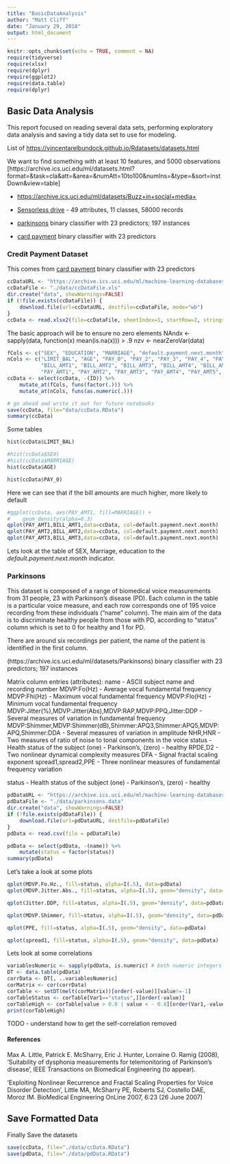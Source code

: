 ```yaml
---
title: "BasicDataAnalysis"
author: "Matt Cliff"
date: "January 29, 2018"
output: html_document
---
```


```r
knitr::opts_chunk$set(echo = TRUE, comment = NA)
require(tidyverse)
require(xlsx)
require(dplyr)
require(ggplot2)
require(data.table)
require(dplyr)
```

## Basic Data Analysis

This report focused on reading several data sets, performing exploratory data analysis and saving a tidy data set to use for modeling.

List of [https://vincentarelbundock.github.io/Rdatasets/datasets.html](Data Sources)

We want to find something with at least 10 features, and 5000 observations
[https://archive.ics.uci.edu/ml/datasets.html?format=&task=cla&att=&area=&numAtt=10to100&numIns=&type=&sort=instDown&view=table]

* [https://archive.ics.uci.edu/ml/datasets/Buzz+in+social+media+](Buzz in Social Media)

* [Sensorless drive](https://archive.ics.uci.edu/ml/datasets/Dataset+for+Sensorless+Drive+Diagnosis) - 49 attributes, 11 classes, 58000 records 
* [parkinsons](https://archive.ics.uci.edu/ml/datasets/Parkinsons) binary classifier with 23 predictors; 197 instances
* [card payment](https://archive.ics.uci.edu/ml/datasets/default+of+credit+card+clients) binary classifier with 23 predictors


### Credit Payment Dataset
This comes from [card payment](https://archive.ics.uci.edu/ml/datasets/default+of+credit+card+clients) binary classifier with 23 predictors

```r

ccDataURL <- "https://archive.ics.uci.edu/ml/machine-learning-databases/00350/default%20of%20credit%20card%20clients.xls"
ccDataFile <- "./data/ccDataFile.xls"
dir.create("data", showWarnings=FALSE)
if (!file.exists(ccDataFile)) {
    download.file(url=ccDataURL, destfile=ccDataFile, mode="wb")
}
ccData <- read.xlsx2(file=ccDataFile, sheetIndex=1, startRow=2, stringsAsFactors=FALSE)


```

The basic approach will be to ensure no zero elements
NAndx <- sapply(data, function(x) mean(is.na(x))) > .9
nzv <- nearZeroVar(data)

```r

fCols <- c("SEX", "EDUCATION", "MARRIAGE", "default.payment.next.month")
nCols <- c("LIMIT_BAL", "AGE", "PAY_0", "PAY_2", "PAY_3", "PAY_4", "PAY_5", "PAY_6",
           "BILL_AMT1", "BILL_AMT2", "BILL_AMT3", "BILL_AMT4", "BILL_AMT5", "BILL_AMT6", 
           "PAY_AMT1", "PAY_AMT2", "PAY_AMT3", "PAY_AMT4", "PAY_AMT5", "PAY_AMT6" )
ccData <- select(ccData, -(ID)) %>% 
    mutate_at(fCols, funs(factor(.))) %>%
    mutate_at(nCols, funs(as.numeric(.)))

# go ahead and write it out for future notebooks
save(ccData, file="data/ccData.RData")
summary(ccData)
```

Some tables
```r
hist(ccData$LIMIT_BAL)

#hist(ccData$SEX)
#hist(ccData$MARRIAGE)
hist(ccData$AGE)

hist(ccData$PAY_0)
```

Here we can see that if the bill amounts are much higher, more likely to default
```r
#ggplot(ccData, aes(PAY_AMT1, fill=MARRIAGE)) +
#    geom_density(alpha=0.3)
qplot(PAY_AMT1,BILL_AMT1,data=ccData, col=default.payment.next.month)
qplot(PAY_AMT2,BILL_AMT2,data=ccData, col=default.payment.next.month)
qplot(PAY_AMT3,BILL_AMT3,data=ccData, col=default.payment.next.month)

```

Lets look at the table of SEX, Marriage, education to the *default.payment.next.month* indicator.



### Parkinsons

This dataset is composed of a range of biomedical voice measurements from 
31 people, 23 with Parkinson's disease (PD). Each column in the table is a 
particular voice measure, and each row corresponds one of 195 voice 
recording from these individuals ("name" column). The main aim of the data 
is to discriminate healthy people from those with PD, according to "status" 
column which is set to 0 for healthy and 1 for PD.

 There are around six 
recordings per patient, the name of the patient is identified in the first 
column.


(https://archive.ics.uci.edu/ml/datasets/Parkinsons) binary classifier with 23 predictors; 197 instances


Matrix column entries (attributes):
name - ASCII subject name and recording number
MDVP:Fo(Hz) - Average vocal fundamental frequency
MDVP:Fhi(Hz) - Maximum vocal fundamental frequency
MDVP:Flo(Hz) - Minimum vocal fundamental frequency
MDVP:Jitter(%),MDVP:Jitter(Abs),MDVP:RAP,MDVP:PPQ,Jitter:DDP - Several 
measures of variation in fundamental frequency
MDVP:Shimmer,MDVP:Shimmer(dB),Shimmer:APQ3,Shimmer:APQ5,MDVP:APQ,Shimmer:DDA - Several measures of variation in amplitude
NHR,HNR - Two measures of ratio of noise to tonal components in the voice
status - Health status of the subject (one) - Parkinson's, (zero) - healthy
RPDE,D2 - Two nonlinear dynamical complexity measures
DFA - Signal fractal scaling exponent
spread1,spread2,PPE - Three nonlinear measures of fundamental frequency variation 

status - Health status of the subject (one) - Parkinson's, (zero) - healthy
```r

pdDataURL <- "https://archive.ics.uci.edu/ml/machine-learning-databases/parkinsons/parkinsons.data"
pdDataFile <- "./data/parkinsons.data"
dir.create("data", showWarnings=FALSE)
if (!file.exists(pdDataFile)) {
    download.file(url=pdDataURL, destfile=pdDataFile)
}
pdData <- read.csv(file = pdDataFile)

pdData <- select(pdData, -(name)) %>%
    mutate(status = factor(status))
summary(pdData)
```

Let's take a look at some plots
```r
qplot(MDVP.Fo.Hz., fill=status, alpha=I(.5), data=pdData)
qplot(MDVP.Jitter.Abs., fill=status, alpha=I(.5), geom="density", data=pdData)

qplot(Jitter.DDP, fill=status, alpha=I(.5), geom="density", data=pdData)

qplot(MDVP.Shimmer, fill=status, alpha=I(.5), geom="density", data=pdData)

qplot(PPE, fill=status, alpha=I(.5), geom="density", data=pdData)

qplot(spread1, fill=status, alpha=I(.5), geom="density", data=pdData)

```

Lets look at some correlations
```r
variablesNumeric <- sapply(pdData, is.numeric) # both numeric integers
DT <- data.table(pdData)
corrData <- DT[, ..variablesNumeric]
corMatrix <- cor(corrData)
corTable <- setDT(melt(corMatrix))[order(-value)][value!=-1]
corTableStatus <- corTable[Var1=="status",][order(-value)]
corTableHigh <- corTable[value > 0.8 | value < - 0.8][order(Var1,-value)]
print(corTableHigh)
```

TODO - understand how to get the self-correlation removed

#### References

Max A. Little, Patrick E. McSharry, Eric J. Hunter, Lorraine O. Ramig (2008), 
'Suitability of dysphonia measurements for telemonitoring of Parkinson's disease', 
IEEE Transactions on Biomedical Engineering (to appear).

'Exploiting Nonlinear Recurrence and Fractal Scaling Properties for Voice Disorder Detection', 
Little MA, McSharry PE, Roberts SJ, Costello DAE, Moroz IM. 
BioMedical Engineering OnLine 2007, 6:23 (26 June 2007)




## Save Formatted Data
Finally Save the datasets
```r
save(ccData, file="./data/ccData.RData")
save(pdData, file="./data/pdData.RData")

```